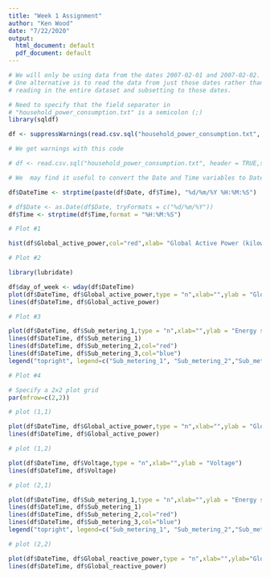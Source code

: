 ```yaml
---
title: "Week 1 Assignment"
author: "Ken Wood"
date: "7/22/2020"
output:
  html_document: default
  pdf_document: default
---
```


```r
# We will only be using data from the dates 2007-02-01 and 2007-02-02.
# One alternative is to read the data from just those dates rather than
# reading in the entire dataset and subsetting to those dates.

# Need to specify that the field separator in
# "household_power_consumption.txt" is a semicolon (;)
library(sqldf)

df <- suppressWarnings(read.csv.sql("household_power_consumption.txt", header = TRUE,sep = ";", sql = "select * from file where Date in ('1/2/2007','2/2/2007')"))

# We get warnings with this code

# df <- read.csv.sql("household_power_consumption.txt", header = TRUE,sep = ";", sql = "select * from file where Date = '1/2/2007' or Date = '2/2/2007'")
```

```r
# We  may find it useful to convert the Date and Time variables to Date/Time classes in R using the 'as.Date() and 'strptime()' functions.

df$DateTime <- strptime(paste(df$Date, df$Time), "%d/%m/%Y %H:%M:%S")

# df$Date <- as.Date(df$Date, tryFormats = c("%d/%m/%Y"))
df$Time <- strptime(df$Time,format = "%H:%M:%S")
```

```r

# Plot #1

hist(df$Global_active_power,col="red",xlab= "Global Active Power (kilowatts)", main="Global Active Power")

```

```r
# Plot #2

library(lubridate)

df$day_of_week <- wday(df$DateTime)
plot(df$DateTime, df$Global_active_power,type = "n",xlab="",ylab = "Global Active Power (kilowatts)")
lines(df$DateTime, df$Global_active_power)
```

```r
# Plot #3

plot(df$DateTime, df$Sub_metering_1,type = "n",xlab="",ylab = "Energy sub metering")
lines(df$DateTime, df$Sub_metering_1)
lines(df$DateTime, df$Sub_metering_2,col="red")
lines(df$DateTime, df$Sub_metering_3,col="blue")
legend("topright", legend=c("Sub_metering_1", "Sub_metering_2","Sub_metering_3"),col = c("black","red","blue"),lty=1,cex=0.7)
```

```r
# Plot #4

# Specify a 2x2 plot grid
par(mfrow=c(2,2))

# plot (1,1)

plot(df$DateTime, df$Global_active_power,type = "n",xlab="",ylab = "Global Active Power (kilowatts)")
lines(df$DateTime, df$Global_active_power)

# plot (1,2)

plot(df$DateTime, df$Voltage,type = "n",xlab="",ylab = "Voltage")
lines(df$DateTime, df$Voltage)

# plot (2,1)

plot(df$DateTime, df$Sub_metering_1,type = "n",xlab="",ylab = "Energy sub metering")
lines(df$DateTime, df$Sub_metering_1)
lines(df$DateTime, df$Sub_metering_2,col="red")
lines(df$DateTime, df$Sub_metering_3,col="blue")
legend("topright", legend=c("Sub_metering_1", "Sub_metering_2","Sub_metering_3"),col = c("black","red","blue"),lty=1,cex=0.3)

# plot (2,2)

plot(df$DateTime, df$Global_reactive_power,type = "n",xlab="",ylab="Global_reactive_power")
lines(df$DateTime, df$Global_reactive_power)


```

